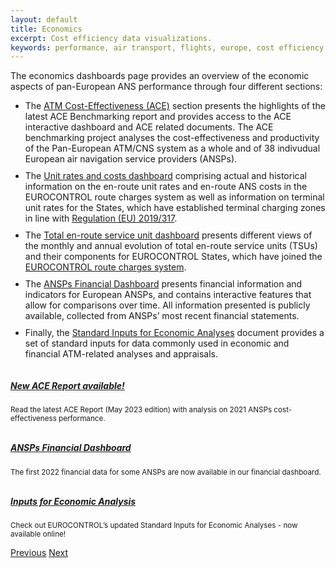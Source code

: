 ```yaml
---
layout: default
title: Economics
excerpt: Cost efficiency data visualizations.
keywords: performance, air transport, flights, europe, cost efficiency
---
```

<style type="text/css">
li {
  margin-bottom: 10px
}

image-rendering: -webkit-optimize-contrast;
</style>

<div class="container">
<div class="row align-items-start">
<div class="col-sm-9">
The economics dashboards page provides an overview of the economic aspects of pan-European ANS performance through four different sections:

* The [ATM Cost-Effectiveness (ACE)](/economics/ace-overview/) section presents the highlights of the latest ACE Benchmarking report and provides access to the ACE interactive dashboard and ACE related documents. The ACE benchmarking project analyses the cost-effectiveness and productivity of the Pan-European ATM/CNS system as a whole and of 38 indivudual European air navigation service providers (ANSPs).
* The [Unit rates and costs dashboard][ectl_urdb] comprising actual and historical information on the en-route unit rates and en-route ANS costs in the EUROCONTROL route charges system as well as information on terminal unit rates for the States, which have established terminal charging zones in line with [Regulation (EU) 2019/317][reg_317].
* The [Total en-route service unit dashboard ][ectl_sudb] presents different views of the monthly and annual evolution of total en-route service units (TSUs) and their components for EUROCONTROL States, which have joined the [EUROCONTROL route charges system][ectl_crco].
* The [ANSPs Financial Dashboard](finance/) presents financial information and indicators for European ANSPs, and contains interactive features that allow for comparisons over time. All information presented is publicly available, collected from ANSPs’ most recent financial statements.
* Finally, the [Standard Inputs for Economic Analyses](/economics/cba/standard-inputs/) document provides a set of standard inputs for data commonly used in economic and financial ATM-related analyses and appraisals.

</div>

<div class="col-sm-3">
<div id="carouselExampleFade" class="carousel slide carousel-fade" data-ride="carousel">
<div class="carousel-inner">

<div class="carousel-item active"><div class="card bg-light border-0"><a href="/economics/ace-overview/"><img class="card-img-top" src="/images/landing/ace_hlsr2021.png" alt=""><div class="card-body"><h5 class="card-title">New ACE Report available! </h5></a><small><p class="card-text">
Read the latest ACE Report (May 2023 edition) with analysis on 2021 ANSPs cost-effectiveness performance.</p></small></div></div></div>


<div class="carousel-item"><div class="card bg-light border-0"><a href="/economics/finance/"><img class="card-img-top" src="/images/eco/fin_db_2022_thmb.png" alt=""><div class="card-body"><h5 class="card-title">ANSPs Financial Dashboard</h5></a><small><p class="card-text">
The first 2022 financial data for some ANSPs are now available in our financial dashboard.</p></small></div></div></div>


<div class="carousel-item"><div class="card bg-light border-0"><a href="/economics/cba/"><img class="card-img-top" src="/images/eco/stand-inputs_thmb.png" alt=""><div class="card-body"><h5 class="card-title">Inputs for Economic Analysis</h5></a><small><p class="card-text">
Check out EUROCONTROL's updated Standard Inputs for Economic Analyses - now available online!</p></small></div></div></div>



</div>

<a class="carousel-control-prev" href="#carouselExampleFade" role="button" data-slide="prev"><span class="carousel-control-prev-icon" aria-hidden="true"></span><span class="sr-only">Previous</span></a>
<a class="carousel-control-next" href="#carouselExampleFade" role="button" data-slide="next"><span class="carousel-control-next-icon" aria-hidden="true"></span><span class="sr-only">Next</span></a>
</div>
</div>

</div>


<!-- <div class="col-sm-3"> -->
<!-- <div class="card bg-light text-center border-0"><a href="/economics/ace-overview/"> -->
<!--   <img class="card-img-top" src="/images/eco/ace-hlsr2021_small.png" alt="ACE 2021 high-level-summary-report"> -->
<!--   <div class="card-body"><p class="card-text">Sneak peek at the first ACE preliminary results. ACE 2021 High-level Summary Report now available!</p></div></a> -->
<!-- </div></div></div></div> -->

[ectl_acedb]: https://www.eurocontrol.int/ACE/ACE-Home.html "ACE Dashaboard"
[ectl_urdb]: https://www.eurocontrol.int/ServiceUnits/Dashboard/EnRouteUnitRates.html "Unit rates and costs dashboard"
[ectl_crco]: https://www.eurocontrol.int/crco "EUROCONTROL route charges system"
[reg_317]: https://eur-lex.europa.eu/legal-content/EN/TXT/?uri=uriserv:OJ.L_.2019.056.01.0001.01.ENG&toc=OJ:L:2019:056:TOC "Regulation (EU) 2019/317"
[ectl_sudb]: https://www.eurocontrol.int/ServiceUnits/Dashboard/EnRouteMainDashboard.html "Total en-route service unit dashboard"